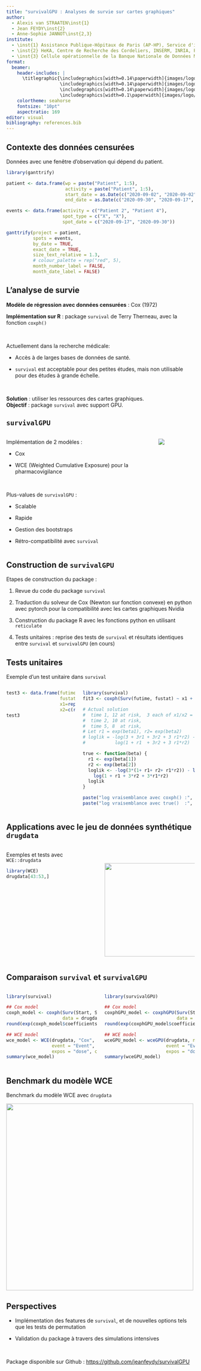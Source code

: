 ```yaml
---
title: "survivalGPU : Analyses de survie sur cartes graphiques"
author: 
  - Alexis van STRAATEN\inst{1}
  - Jean FEYDY\inst{2}
  - Anne-Sophie JANNOT\inst{2,3}
institute: 
  - \inst{1} Assistance Publique-Hôpitaux de Paris (AP-HP), Service d'informatique Médicale, Biostatistiques Et Santé Publique, Hôpital Européen Georges Pompidou, Paris
  - \inst{2} HeKA, Centre de Recherche des Cordeliers, INSERM, INRIA, Paris
  - \inst{3} Cellule opérationnelle de la Banque Nationale de Données Maladies Rares, AP-HP, Paris
format:
  beamer:
    header-includes: |
      \titlegraphic{\includegraphics[width=0.14\paperwidth]{images/logo/logo_aphp.png}
                    \includegraphics[width=0.14\paperwidth]{images/logo/logo_epi-phare.png}
                    \includegraphics[width=0.14\paperwidth]{images/logo/inr_logo_rouge.jpg}
                    \includegraphics[width=0.1\paperwidth]{images/logo/logo_heka.jpg}}
    colortheme: seahorse
    fontsize: "10pt"
    aspectratio: 169
editor: visual
bibliography: references.bib
---
```


## Contexte des données censurées

Données avec une fenêtre d'observation qui dépend du patient.

```r

library(ganttrify)

patient <- data.frame(wp = paste("Patient", 1:5),
                      activity = paste("Patient", 1:5),
                      start_date = as.Date(c("2020-09-02", "2020-09-02", "2020-09-05", "2020-09-25", "2020-09-02")),
                      end_date = as.Date(c("2020-09-30", "2020-09-17", "2020-09-22", "2020-09-30", "2020-09-26")))

events <- data.frame(activity = c("Patient 2", "Patient 4"),
                     spot_type = c("X", "X"),
                     spot_date = c("2020-09-17", "2020-09-30"))

ganttrify(project = patient,
          spots = events,
          by_date = TRUE,
          exact_date = TRUE,
          size_text_relative = 1.3,
          # colour_palette = rep("red", 5),
          month_number_label = FALSE,
          month_date_label = FALSE)

```

## L'analyse de survie

**Modèle de régression avec données censurées** : Cox (1972)

**Implémentation sur R** : package `survival` de Terry Therneau, avec la fonction `coxph()`

\

Actuellement dans la recherche médicale:

-   Accès à de larges bases de données de santé.

-   `survival` est acceptable pour des petites études, mais non utilisable pour des études à grande échelle.

    \

**Solution** : utiliser les ressources des cartes graphiques.\
**Objectif** : package `survival` avec support GPU.

## `survivalGPU`

::: columns
::: {.column width="80%"}
Implémentation de 2 modèles :

-   Cox

-   WCE (Weighted Cumulative Exposure) pour la pharmacovigilance

    \

Plus-values de `survivalGPU` :

-   Scalable

-   Rapide

-   Gestion des bootstraps

-   Rétro-compatibilité avec `survival`
:::

::: {.column width="20%"}
![](images/logo/logo_survivalGPU.png)
:::
:::

## Construction de `survivalGPU`

Etapes de construction du package :

1.  Revue du code du package `survival`

2.  Traduction du solveur de Cox (Newton sur fonction convexe) en python avec pytorch pour la compatibilité avec les cartes graphiques Nvidia

3.  Construction du package R avec les fonctions python en utilisant `reticulate`

4.  Tests unitaires : reprise des tests de `survival` et résultats identiques entre `survival` et `survivalGPU` (en cours)

## Tests unitaires

Exemple d'un test unitaire dans `survival`

::: columns
::: {.column width="38%"}
\tiny

```r
test3 <- data.frame(futime=1:12,
                    fustat=c(1,0,1,0,1,0,0,0,0,0,0,0),
                    x1=rep(0:1,6),
                    x2=c(rep(0,6), rep(1,6)))
test3
```
:::

::: {.column width="62%"}
\tiny

```r
library(survival)
fit3 <- coxph(Surv(futime, fustat) ~ x1 + x2, test3, iter=25)

# Actual solution
#  time 1, 12 at risk,  3 each of x1/x2 = 00, 01, 10, 11
#  time 2, 10 at risk,                     2, 3,  2 ,  3
#  time 5, 8  at risk,                     1, 3,  1,   3
# Let r1 = exp(beta1), r2= exp(beta2)
# loglik = -log(3 + 3r1 + 3r2 + 3 r1*r2) - log(2 + 2r1 + 3r2 + 3 r1*r2) -
#           log(1 + r1  + 3r2 + 3 r1*r2)

true <- function(beta) {
  r1 <- exp(beta[1])
  r2 <- exp(beta[2])
  loglik <- -log(3*(1+ r1+ r2+ r1*r2)) - log(2+ 2*r1 + 3*r2 + 3*r1*r2) -
    log(1 + r1 + 3*r2 + 3*r1*r2)
  loglik
}

paste("log vraisemblance avec coxph() :", round(fit3$loglik[2], 3))
paste("log vraisemblance avec true()  :", round(true(fit3$coef), 3))

```
:::
:::

## Applications avec le jeu de données synthétique `drugdata`

::: columns
::: {.column width="50%"}
\small

Exemples et tests avec `WCE::drugdata` \vspace{0.25cm}

\small

```r
library(WCE)
drugdata[43:53,]
```
:::

::: {.column width="50%"}
\

![](images/drugdata_description.png){fig-align="center" width="250"}
:::
:::

## Comparaison `survival` et `survivalGPU`

::: columns
::: {.column width="50%"}
\tiny

```r
library(survival)

## Cox model
coxph_model <- coxph(Surv(Start, Stop, Event) ~ dose,
                     data = drugdata)
round(exp(coxph_model$coefficients), 3) # HR (Hazard Ratio)
```

\vspace{0.3cm}

```r
## WCE model
wce_model <- WCE(drugdata, "Cox", nknots =  1, cutoff =  90, id = "Id",
                 event = "Event", start = "Start", stop = "Stop",
                 expos = "dose", covariates = c("sex", "age"))
summary(wce_model)
```
:::

::: {.column width="50%"}
\tiny

```r
library(survivalGPU)

## Cox model
coxphGPU_model <- coxphGPU(Surv(Start, Stop, Event) ~ dose,
                           data = drugdata)
round(exp(coxphGPU_model$coefficients), 3)
```

\vspace{0.3cm}

```r
## WCE model
wceGPU_model <- wceGPU(drugdata, nknots =  1, cutoff =  90, id = "Id",
                       event = "Event", start = "Start", stop = "Stop",
                       expos = "dose", covariates = c("sex", "age"))
summary(wceGPU_model)
```
:::
:::

## Benchmark du modèle WCE

Benchmark du modèle WCE avec `drugdata`

![](images/wce_benchmark.jpg){fig-align="center" width="500"}

## Perspectives

-   Implémentation des features de `survival`, et de nouvelles options tels que les tests de permutation

-   Validation du package à travers des simulations intensives

\

Package disponible sur Github : <https://github.com/jeanfeydy/survivalGPU>
